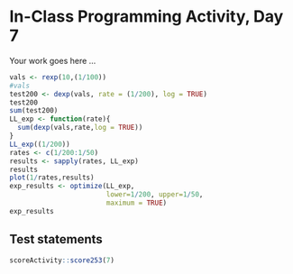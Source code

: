 # In-Class Programming Activity, Day 7

Your work goes here ...
```r
vals <- rexp(10,(1/100))
#vals
test200 <- dexp(vals, rate = (1/200), log = TRUE)
test200
sum(test200)
LL_exp <- function(rate){
  sum(dexp(vals,rate,log = TRUE))
}
LL_exp((1/200))
rates <- c(1/200:1/50)
results <- sapply(rates, LL_exp)
results
plot(1/rates,results)
exp_results <- optimize(LL_exp, 
                        lower=1/200, upper=1/50,
                        maximum = TRUE)
exp_results
```



## Test statements

```r
scoreActivity::score253(7)
```